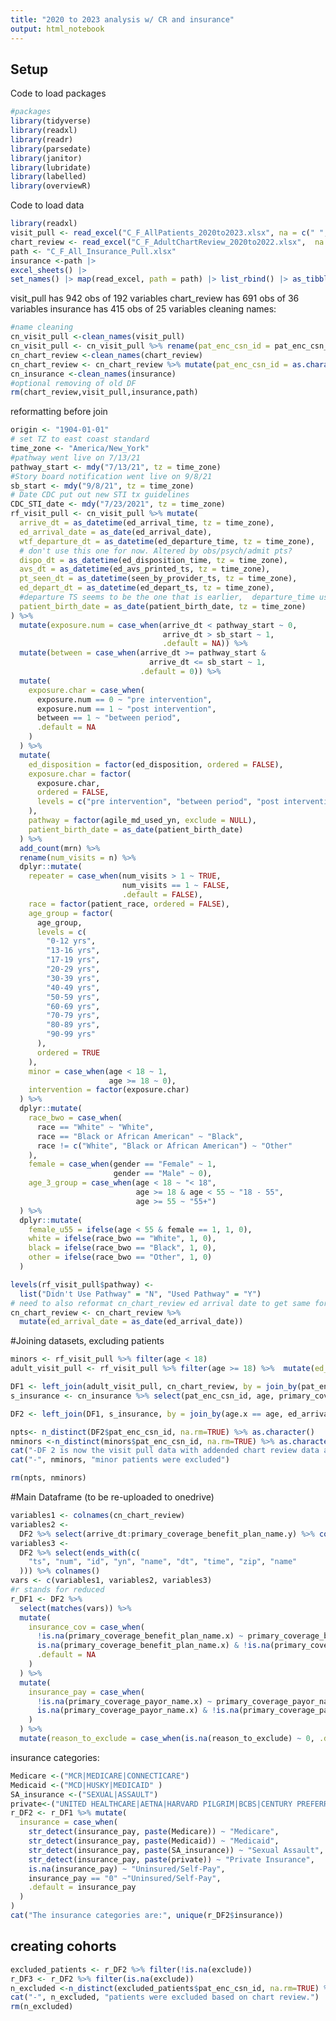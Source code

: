 ```yaml
---
title: "2020 to 2023 analysis w/ CR and insurance"
output: html_notebook
---
```

## Setup
Code to load packages
```r
#packages
library(tidyverse)
library(readxl)
library(readr)
library(parsedate)
library(janitor)
library(lubridate)
library(labelled)
library(overviewR)
```

Code to load data
```r
library(readxl)
visit_pull <- read_excel("C_F_AllPatients_2020to2023.xlsx", na = c(" ", "", "NA")) %>%  as_tibble()
chart_review <- read_excel("C_F_AdultChartReview_2020to2022.xlsx",  na = c(" ", "", "NA")) %>% as_tibble()
path <- "C_F_All_Insurance_Pull.xlsx"
insurance <-path |>
excel_sheets() |>
set_names() |> map(read_excel, path = path) |> list_rbind() |> as_tibble()
```
visit_pull has 942 obs of 192 variables
chart_review has 691 obs of 36 variables
insurance has 415 obs of 25 variables
cleaning names:
```r
#name cleaning
cn_visit_pull <-clean_names(visit_pull)
cn_visit_pull <- cn_visit_pull %>% rename(pat_enc_csn_id = pat_enc_csn_id_1) %>% mutate(pat_enc_csn_id = as.character(pat_enc_csn_id))
cn_chart_review <-clean_names(chart_review)
cn_chart_review <- cn_chart_review %>% mutate(pat_enc_csn_id = as.character(pat_enc_csn_id))
cn_insurance <-clean_names(insurance)
#optional removing of old DF
rm(chart_review,visit_pull,insurance,path)
```
reformatting before join
```r
origin <- "1904-01-01"
# set TZ to east coast standard
time_zone <- "America/New_York"
#pathway went live on 7/13/21
pathway_start <- mdy("7/13/21", tz = time_zone)
#Story board notification went live on 9/8/21
sb_start <- mdy("9/8/21", tz = time_zone)
# Date CDC put out new STI tx guidelines
CDC_STI_date <- mdy("7/23/2021", tz = time_zone)
rf_visit_pull <- cn_visit_pull %>% mutate(
  arrive_dt = as_datetime(ed_arrival_time, tz = time_zone),
  ed_arrival_date = as_date(ed_arrival_date),
  wtf_departure_dt = as_datetime(ed_departure_time, tz = time_zone),
  # don't use this one for now. Altered by obs/psych/admit pts?
  dispo_dt = as_datetime(ed_disposition_time, tz = time_zone),
  avs_dt = as_datetime(ed_avs_printed_ts, tz = time_zone),
  pt_seen_dt = as_datetime(seen_by_provider_ts, tz = time_zone),
  ed_depart_dt = as_datetime(ed_depart_ts, tz = time_zone),
  #departure TS seems to be the one that is earlier,  departure_time usually later (affected by obs/admit?)
  patient_birth_date = as_date(patient_birth_date, tz = time_zone)
) %>%
  mutate(exposure.num = case_when(arrive_dt < pathway_start ~ 0,
                                  arrive_dt > sb_start ~ 1,
                                  .default = NA)) %>%
  mutate(between = case_when(arrive_dt >= pathway_start &
                               arrive_dt <= sb_start ~ 1,
                             .default = 0)) %>%
  mutate(
    exposure.char = case_when(
      exposure.num == 0 ~ "pre intervention",
      exposure.num == 1 ~ "post intervention",
      between == 1 ~ "between period",
      .default = NA
    )
  ) %>%
  mutate(
    ed_disposition = factor(ed_disposition, ordered = FALSE),
    exposure.char = factor(
      exposure.char,
      ordered = FALSE,
      levels = c("pre intervention", "between period", "post intervention")
    ),
    pathway = factor(agile_md_used_yn, exclude = NULL),
    patient_birth_date = as_date(patient_birth_date)
  ) %>%
  add_count(mrn) %>%
  rename(num_visits = n) %>%
  dplyr::mutate(
    repeater = case_when(num_visits > 1 ~ TRUE,
                         num_visits == 1 ~ FALSE,
                         .default = FALSE),
    race = factor(patient_race, ordered = FALSE),
    age_group = factor(
      age_group,
      levels = c(
        "0-12 yrs",
        "13-16 yrs",
        "17-19 yrs",
        "20-29 yrs",
        "30-39 yrs",
        "40-49 yrs",
        "50-59 yrs",
        "60-69 yrs",
        "70-79 yrs",
        "80-89 yrs",
        "90-99 yrs"
      ),
      ordered = TRUE
    ),
    minor = case_when(age < 18 ~ 1,
                      age >= 18 ~ 0),
    intervention = factor(exposure.char)
  ) %>%
  dplyr::mutate(
    race_bwo = case_when(
      race == "White" ~ "White",
      race == "Black or African American" ~ "Black",
      race != c("White", "Black or African American") ~ "Other"
    ),
    female = case_when(gender == "Female" ~ 1,
                       gender == "Male" ~ 0),
    age_3_group = case_when(age < 18 ~ "< 18",
                            age >= 18 & age < 55 ~ "18 - 55",
                            age >= 55 ~ "55+")
  ) %>%
  dplyr::mutate(
    female_u55 = ifelse(age < 55 & female == 1, 1, 0),
    white = ifelse(race_bwo == "White", 1, 0),
    black = ifelse(race_bwo == "Black", 1, 0),
    other = ifelse(race_bwo == "Other", 1, 0)
  )

levels(rf_visit_pull$pathway) <-
  list("Didn't Use Pathway" = "N", "Used Pathway" = "Y")
# need to also reformat cn_chart_review ed arrival date to get same format
cn_chart_review <- cn_chart_review %>% 
  mutate(ed_arrival_date = as_date(ed_arrival_date))

```

#Joining datasets, excluding patients
```r

minors <- rf_visit_pull %>% filter(age < 18)
adult_visit_pull <- rf_visit_pull %>% filter(age >= 18) %>%  mutate(ed_arrival_date = date(arrive_dt))

DF1 <- left_join(adult_visit_pull, cn_chart_review, by = join_by(pat_enc_csn_id == pat_enc_csn_id, ed_arrival_date == ed_arrival_date, mrn == mrn))
s_insurance <- cn_insurance %>% select(pat_enc_csn_id, age, primary_coverage_payor_name, primary_coverage_benefit_plan_name, ed_arrival_year, ed_arrival_month) %>% mutate(pat_enc_csn_id = as.character(pat_enc_csn_id))

DF2 <- left_join(DF1, s_insurance, by = join_by(age.x == age, ed_arrival_month == ed_arrival_month, pat_enc_csn_id == pat_enc_csn_id)) %>% rename(age = age.x)

npts<- n_distinct(DF2$pat_enc_csn_id, na.rm=TRUE) %>% as.character()
nminors <-n_distinct(minors$pat_enc_csn_id, na.rm=TRUE) %>% as.character()
cat("-DF 2 is now the visit pull data with addended chart review data and additional insurance data. Total patients", npts,".   ")
cat("-", nminors, "minor patients were excluded")

rm(npts, nminors)

```

#Main Dataframe (to be re-uploaded to onedrive)
```r
variables1 <- colnames(cn_chart_review)
variables2 <-
  DF2 %>% select(arrive_dt:primary_coverage_benefit_plan_name.y) %>% colnames()
variables3 <-
  DF2 %>% select(ends_with(c(
    "ts", "num", "id", "yn", "name", "dt", "time", "zip", "name"
  ))) %>% colnames()
vars <- c(variables1, variables2, variables3)
#r stands for reduced
r_DF1 <- DF2 %>%
  select(matches(vars)) %>%
  mutate(
    insurance_cov = case_when(
      !is.na(primary_coverage_benefit_plan_name.x) ~ primary_coverage_benefit_plan_name.x,
      is.na(primary_coverage_benefit_plan_name.x) & !is.na(primary_coverage_benefit_plan_name.y) ~ primary_coverage_benefit_plan_name.y,
      .default = NA
    )
  ) %>%
  mutate(
    insurance_pay = case_when(
      !is.na(primary_coverage_payor_name.x) ~ primary_coverage_payor_name.x,
      is.na(primary_coverage_payor_name.x) & !is.na(primary_coverage_payor_name.y) ~ primary_coverage_payor_name.y,
    )
  ) %>%
  mutate(reason_to_exclude = case_when(is.na(reason_to_exclude) ~ 0, .default = reason_to_exclude))

```

insurance categories:
```r
Medicare <-("MCR|MEDICARE|CONNECTICARE")
Medicaid <-("MCD|HUSKY|MEDICAID" )
SA_insurance <-("SEXUAL|ASSAULT")
private<-("UNITED HEALTHCARE|AETNA|HARVARD PILGRIM|BCBS|CENTURY PREFERRED|OXFORD|CIGNA|COMMERCIAL GENERIC|YALE|TRICARE|OSCAR|UNITED HEALTHCARE|STIRLING|MERITAIN")
r_DF2 <- r_DF1 %>% mutate(
  insurance = case_when(
    str_detect(insurance_pay, paste(Medicare)) ~ "Medicare",
    str_detect(insurance_pay, paste(Medicaid)) ~ "Medicaid",
    str_detect(insurance_pay, paste(SA_insurance)) ~ "Sexual Assault",
    str_detect(insurance_pay, paste(private)) ~ "Private Insurance",
    is.na(insurance_pay) ~ "Uninsured/Self-Pay",
    insurance_pay == "0" ~"Uninsured/Self-Pay",
    .default = insurance_pay
  )
)
cat("The insurance categories are:", unique(r_DF2$insurance))
```


## creating cohorts
```r
excluded_patients <- r_DF2 %>% filter(!is.na(exclude))
r_DF3 <- r_DF2 %>% filter(is.na(exclude))
n_excluded <-n_distinct(excluded_patients$pat_enc_csn_id, na.rm=TRUE) %>% as.character()
cat("-", n_excluded, "patients were excluded based on chart review.")
rm(n_excluded)
```


```r

```


